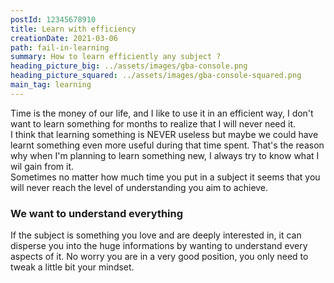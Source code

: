 ```yaml
---
postId: 12345678910
title: Learn with efficiency
creationDate: 2021-03-06
path: fail-in-learning
summary: How to learn efficiently any subject ?
heading_picture_big: ../assets/images/gba-console.png
heading_picture_squared: ../assets/images/gba-console-squared.png
main_tag: learning
---
```


<p class="post-text-intro">
  Time is the money of our life, and I like to use it in an efficient way, I
  don't want to learn something for months to realize that I will never need it.
  <br />
  I think that learning something is NEVER useless but maybe we could have
  learnt something even more useful during that time spent. That's the reason
  why when I'm planning to learn something new, I always try to know what I wil
  gain from it. <br />
  Sometimes no matter how much time you put in a subject it seems that you will never
  reach the level of understanding you aim to achieve.
</p>

<h3 id="post-template-h3-default"> We want to understand everything</h3>

If the subject is something you love and are deeply interested in, it can disperse you into the huge informations by wanting to understand every aspects of it. No worry you are in a very good position, you only need to tweak a little bit your mindset.
